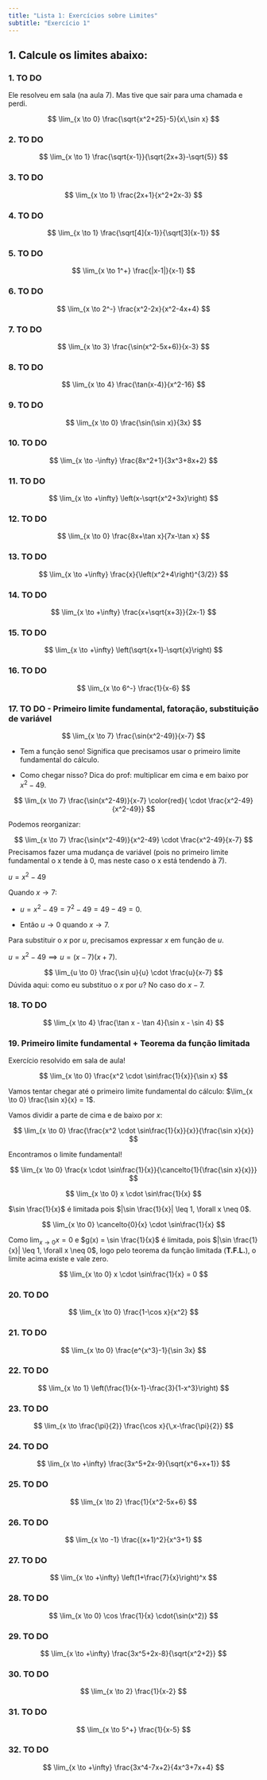 ```yaml
---
title: "Lista 1: Exercícios sobre Limites"
subtitle: "Exercício 1"
---
```



## 1. Calcule os limites abaixo:

### 1. TO DO

Ele resolveu em sala (na aula 7). Mas tive que sair para uma chamada e perdi.

$$
\lim_{x \to 0} \frac{\sqrt{x^2+25}-5}{x\,\sin x}
$$

### 2. TO DO
$$
\lim_{x \to 1} \frac{\sqrt{x-1}}{\sqrt{2x+3}-\sqrt{5}}
$$

### 3. TO DO
$$
\lim_{x \to 1} \frac{2x+1}{x^2+2x-3}
$$

### 4. TO DO
$$
\lim_{x \to 1} \frac{\sqrt[4]{x-1}}{\sqrt[3]{x-1}}
$$

### 5. TO DO
$$
\lim_{x \to 1^+} \frac{|x-1|}{x-1}
$$

### 6. TO DO
$$
\lim_{x \to 2^-} \frac{x^2-2x}{x^2-4x+4}
$$

### 7. TO DO
$$
\lim_{x \to 3} \frac{\sin(x^2-5x+6)}{x-3}
$$

### 8. TO DO
$$
\lim_{x \to 4} \frac{\tan(x-4)}{x^2-16}
$$

### 9. TO DO
$$
\lim_{x \to 0} \frac{\sin(\sin x)}{3x}
$$

### 10. TO DO
$$
\lim_{x \to -\infty} \frac{8x^2+1}{3x^3+8x+2}
$$

### 11. TO DO
$$
\lim_{x \to +\infty} \left(x-\sqrt{x^2+3x}\right)
$$

### 12. TO DO
$$
\lim_{x \to 0} \frac{8x+\tan x}{7x-\tan x}
$$

### 13. TO DO
$$
\lim_{x \to +\infty} \frac{x}{\left(x^2+4\right)^{3/2}}
$$

### 14. TO DO
$$
\lim_{x \to +\infty} \frac{x+\sqrt{x+3}}{2x-1}
$$

### 15. TO DO
$$
\lim_{x \to +\infty} \left(\sqrt{x+1}-\sqrt{x}\right)
$$

### 16. TO DO
$$
\lim_{x \to 6^-} \frac{1}{x-6}
$$

### 17. TO DO - Primeiro limite fundamental, fatoração, substituição de variável

$$
\lim_{x \to 7} \frac{\sin(x^2-49)}{x-7}
$$


- Tem a função seno! Significa que precisamos usar o primeiro limite fundamental do cálculo. 

- Como chegar nisso? Dica do prof: multiplicar em cima e em baixo por $x^2-49$.

$$
\lim_{x \to 7} \frac{\sin(x^2-49)}{x-7} \color{red}{ \cdot \frac{x^2-49}{x^2-49}}
$$

Podemos reorganizar: 

$$
\lim_{x \to 7} \frac{\sin(x^2-49)}{x^2-49}  \cdot \frac{x^2-49}{x-7}
$$
Precisamos fazer uma mudança de variável (pois no primeiro limite fundamental o x tende à 0, mas neste caso o x está tendendo à 7).

$u = x^2 - 49$


Quando $x \to 7$: 

- $u = x^2 - 49 = 7^2 - 49 = 49 - 49 = 0$. 

- Então $u \to 0$ quando $x \to 7$.

Para substituir o $x$ por $u$, precisamos expressar $x$ em função de $u$.

$u = x^2 - 49 \implies u = (x-7)(x+7)$.


$$
\lim_{u \to 0} \frac{\sin u}{u}  \cdot \frac{u}{x-7}
$$
Dúvida aqui: como eu substituo o $x$ por $u$? No caso do $x - 7$.



### 18. TO DO

$$
\lim_{x \to 4} \frac{\tan x - \tan 4}{\sin x - \sin 4}
$$

### 19. Primeiro limite fundamental + Teorema da função limitada

Exercício resolvido em sala de aula!



$$
\lim_{x \to 0} \frac{x^2 \cdot \sin\frac{1}{x}}{\sin x}
$$


Vamos tentar chegar até o primeiro limite fundamental do cálculo: $\lim_{x \to 0} \frac{\sin x}{x} = 1$.


Vamos dividir a parte de cima e de baixo por $x$:

$$
\lim_{x \to 0} \frac{\frac{x^2 \cdot \sin\frac{1}{x}}{x}}{\frac{\sin x}{x}}
$$

Encontramos o limite fundamental!

$$
\lim_{x \to 0} \frac{x \cdot \sin\frac{1}{x}}{\cancelto{1}{\frac{\sin x}{x}}}
$$

$$
\lim_{x \to 0} x \cdot \sin\frac{1}{x}
$$

$\sin \frac{1}{x}$ é limitada pois $|\sin \frac{1}{x}| \leq 1, \forall x \neq 0$.


$$
\lim_{x \to 0} \cancelto{0}{x} \cdot \sin\frac{1}{x}
$$

::: {.callout-important}
Como $\lim_{x \to 0} x = 0$ e $g(x) = \sin \frac{1}{x}$ é limitada, pois $|\sin \frac{1}{x}| \leq 1, \forall x \neq 0$,
logo pelo teorema da função limitada (**T.F.L.**), o limite acima existe e vale zero.
:::

$$
\lim_{x \to 0} x \cdot \sin\frac{1}{x} = 0
$$

### 20. TO DO

$$
\lim_{x \to 0} \frac{1-\cos x}{x^2}
$$

### 21. TO DO
$$
\lim_{x \to 0} \frac{e^{x^3}-1}{\sin 3x}
$$

### 22. TO DO
$$
\lim_{x \to 1} \left(\frac{1}{x-1}-\frac{3}{1-x^3}\right)
$$

### 23. TO DO
$$
\lim_{x \to \frac{\pi}{2}} \frac{\cos x}{\,x-\frac{\pi}{2}}
$$

### 24. TO DO
$$
\lim_{x \to +\infty} \frac{3x^5+2x-9}{\sqrt{x^6+x+1}}
$$

### 25. TO DO
$$
\lim_{x \to 2} \frac{1}{x^2-5x+6}
$$

### 26. TO DO
$$
\lim_{x \to -1} \frac{(x+1)^2}{x^3+1}
$$

### 27. TO DO
$$
\lim_{x \to +\infty} \left(1+\frac{7}{x}\right)^x
$$

### 28. TO DO
$$
\lim_{x \to 0} \cos \frac{1}{x} \cdot{\sin(x^2)}
$$

### 29. TO DO
$$
\lim_{x \to +\infty} \frac{3x^5+2x-8}{\sqrt{x^2+2}}
$$

### 30. TO DO
$$
\lim_{x \to 2} \frac{1}{x-2}
$$

### 31. TO DO
$$
\lim_{x \to 5^+} \frac{1}{x-5}
$$

### 32. TO DO
$$
\lim_{x \to +\infty} \frac{3x^4-7x+2}{4x^3+7x+4}
$$
